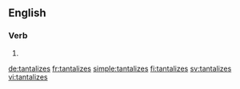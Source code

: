 ==English==

===Verb===
{{head|en|verb form}}

# {{en-third-person singular of|tantalize}}

[[de:tantalizes]]
[[fr:tantalizes]]
[[simple:tantalizes]]
[[fi:tantalizes]]
[[sv:tantalizes]]
[[vi:tantalizes]]